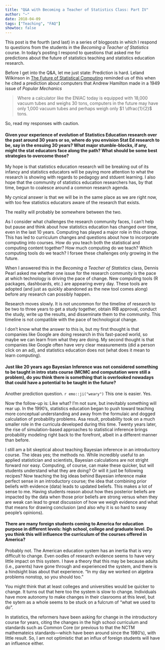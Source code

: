 ```yaml
---
title: "Q&A with Becoming a Teacher of Statistics Class: Part IV"
author: "~"
date: 2018-04-09
tags: ["Teaching", "FAQ"]
showtoc: false
---
```


This post is the fourth (and last) in a series of blogposts in which I respond to questions from the students in the *Becoming a Teacher of Statistics* course. In today's posting I respond to questions that asked me for predictions about the future of statistics teaching and statistics education research.

Before I get into the Q&amp;A, let me just state: Prediction is hard. Leland Wilkinson in [The Future of Statistical Computing](https://www.tandfonline.com/doi/abs/10.1198/004017008000000460) reminded us of this when he cited a prediction about computers that Andrew Hamilton made in a 1949 issue of *Popular Mechanics*

> Where a calculator like the ENIAC today is equipped with 18,000 vacuum tubes and weighs 30 tons, computers in the future may have only 1,000 vacuum tubes and perhaps weigh only $1 \dfrac{1}{2}$ tons.

So, read my responses with caution. 

#### Given your experience of evolution of Statistics Education research over the past around 30 years or so, where do you envision Stat Ed research to be, say in the ensuing 30 years? What major stumble-blocks, if any, might the stat educators face along the path? What should be some best strategies to overcome those?

My hope is that statistics education research will be breaking out of its infancy and statistics educators will be paying more attention to what the research is showing with regards to pedagogy and stduent learning. I also hope that the community of statistics education researchers has, by that time, begun to coalesce around a common research agenda. 

My cynical answer is that we will be in the same place as we are right now, with too few statistics educators aware of the research that exists. 

The reality will probably be somewhere between the two. 

As I consider what challenges the research community faces, I can't help but pause and think about how statistics education has changed over time, even in the last 10 years. Computing has played a major role in this change. This has led to curriculum changes and questions about how to incorporate computing into courses. How do you teach both the statistical and computing content together? How much computing do we teach? Which computing tools do we teach? I forsee these challenges only growing in the future.

When I answered this in the *Becoming a Teacher of Statistics* class, Dennis Pearl asked me whether one issue for the research community is the pace at which technology is driving the pace of change. New computing tools (R packages, dashboards, etc.) are appearing every day. These tools are adopted (and just as quickly abandoned as the new tool comes along) before any research can possibly happen.

Research moves slowly. It is not uncommon for the timeline of research to be two to three years to get a study together, obtain IRB approval, conduct the study, write up the results, and disseminate them to the community. This timeline is not compatible with the pace of technological change.

I don't know what the answer to this is, but my first thought is that companies like Google are doing research in this fast-paced world, so maybe we can learn from what they are doing. My second thought is that companies like Google often have very clear measurements (did a person click on an ad), and statistics education does not (what does it mean to learn computing). 


#### Just like 20 years ago Bayesian Inference was not considered something to be taught in intro stats course (MCMC and computation were still a problem), do you think there is something that is overlooked nowadays that could have a potential to be taught in the future?

Another prediction question. `r emo::ji("weary")` This one is easier. Yes.

Now the follow-up is: Like what? I'm not sure, but inevitably something will rear up. In the 1990's, statistics education began to push toward teaching more conceptual understanding and away from the formulaic and dogged calculation of probability problems. Asa result, probability took on a much smaller role in the curricula developed during this time. Twenty years later, the rise of simulation-based approaches to statistical inference brings probability modeling right back to the forefront, albeit in a different manner than before. 

I still am a bit skeptical about teaching Bayesian inference in an introductory course. The ideas yes; the methods no. While incredibly useful to an applied statistician and scientists, Bayesian calculations are not stright forward nor easy. Computing, of course, can make these quicker, but will students understand what they are doing? Or will it just be following recipes? Now teaching the big ideas behind Bayesian inference make perfect sense in an introductory course; the idea that combining prior beliefs with evidence (data) leads to updated beliefs. This makes a lot of sense to me. Having students reason about how thes posterior beliefs are impacted by the data when those prior beliefs are strong versus when they are weak can lead to great discussion of how we weigh evidence and what that means for drawing conclusion (and also why it is so hard to sway people's opinions). 


#### There are many foreign students coming to America for education purpose in different levels: high school, college and graduate level. Do you think this will influence the curriculum of the courses offered in America?

Probably not. The American education system has an inertia that is very difficult to change. Even oodles of research evidence seems to have very little impact on this system. I have a theory that this may be because adults (i.e., parents) have gone through and experienced the system, and there is a hindsight bias about that experience. "In my day we worked on algebra problems nonstop, so you should too."

You might think that at least colleges and universities would be quicker to change. It turns out that here too the system is slow to change. Individuals have more autonomy to make changes in their clasrooms at this level, but the sytem as a whole seems to be stuck on a fulcrum of "what we used to do". 

In statistics, the reformers have been asking for change in the introductory course for years, citing the changes in the high school curriculum and standards such as Common Core (or previous to that the NCTM mathemateics standards---which have been around since the 1980's), with little result. So, I am not optimistic that an influx of foreign students will have an influence either.


